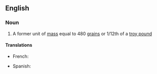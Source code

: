 ==English==

===Noun===
{{en-noun|head=[[troy]] [[ounce]]}}

# A former unit of [[mass]] equal to 480 [[grain]]s or 1/12th of a [[troy pound]]

====Translations====
{{trans-top|}}
* French: {{t|fr|once troy|f}}
{{trans-mid}}
* Spanish: {{t+|es|onza troy|f}}
{{trans-bottom}}